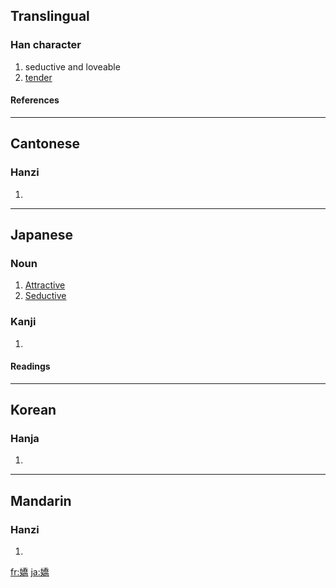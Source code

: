{{see|娇}}

==Translingual==
===Han character===
{{Han char|rn=38|rad=女|as=12|sn=15|four=4242<sub>7</sub>|canj=女竹大月 (VHKB)|ids=|ids=⿰[[女]][[喬]]}}
# seductive and loveable
# [[tender]]
====References====
{{Han ref|kx=0271.310|dkj=06739|dj=0539.220|hdz=21081.060|uh=5B0C|ud=23308|bh=BC62|bd=48226}}
----

==Cantonese==
===Hanzi===
{{yue-hanzi|jyut=|y=giu1}}
# {{defn|Cantonese}}
----
==Japanese==
===Noun===
{{ja-noun|k|hira=なまめかしい|rom=namamekashii}}

# [[Attractive]]
# [[Seductive]]

===Kanji===
{{ja-kanji|grade=|rs=女12}}
# {{defn|Japanese}} 
====Readings====
{{ja-readings|on=[[きょう]] (kyō)|kun=[[なまめかしい]] (namamekashii)}}
----

==Korean==
===Hanja===
{{ko-hanja|hangeul=교|rv=gyo|mr=kyo}}
# {{defn|Korean}}
----
==Mandarin==
===Hanzi===
{{cmn-hanzi|sim=娇|pin=[[jiāo]] ([[jiao1]])|wg=chiao<sup>1</sup>}}
# {{defn|Mandarin}}

[[fr:嬌]]
[[ja:嬌]]